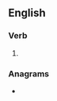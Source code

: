 ==English==

===Verb===
{{head|en|verb form}}

# {{en-simple past of|draw out}}

===Anagrams===
* {{anagrams|en|a=deortuw|outdrew}}